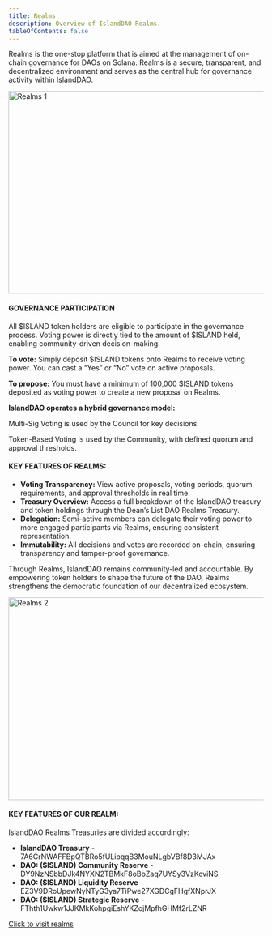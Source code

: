 ```yaml
---
title: Realms
description: Overview of IslandDAO Realms.
tableOfContents: false
---
```



Realms is the one-stop platform that is aimed at the management of on-chain governance for DAOs on Solana. Realms is a secure, transparent, and decentralized environment and serves as the central hub for governance activity within IslandDAO.

<Image src={realms1} alt="Realms 1" width="1000" height="400" />

#### GOVERNANCE PARTICIPATION

All $ISLAND token holders are eligible to participate in the governance process. Voting power is directly tied to the amount of $ISLAND held, enabling community-driven decision-making.

**To vote:** Simply deposit $ISLAND tokens onto Realms to receive voting power. You can cast a “Yes” or “No” vote on active proposals.

**To propose:** You must have a minimum of 100,000 $ISLAND tokens deposited as voting power to create a new proposal on Realms.

**IslandDAO operates a hybrid governance model:**

Multi-Sig Voting is used by the Council for key decisions.

Token-Based Voting is used by the Community, with defined quorum and approval thresholds.

#### KEY FEATURES OF REALMS:

- **Voting Transparency:** View active proposals, voting periods, quorum requirements, and approval thresholds in real time.
- **Treasury Overview:** Access a full breakdown of the IslandDAO treasury and token holdings through the Dean’s List DAO Realms Treasury.
- **Delegation:** Semi-active members can delegate their voting power to more engaged participants via Realms, ensuring consistent representation.
- **Immutability:** All decisions and votes are recorded on-chain, ensuring transparency and tamper-proof governance.

Through Realms, IslandDAO remains community-led and accountable. By empowering token holders to shape the future of the DAO, Realms strengthens the democratic foundation of our decentralized ecosystem.

<Image src={realms2} alt="Realms 2" width="1000" height="400" />

#### KEY FEATURES OF OUR REALM:

IslandDAO Realms Treasuries are divided accordingly:

- **IslandDAO Treasury** - 7A6CrNWAFFBpQTBRo5fULibqqB3MouNLgbVBf8D3MJAx
- **DAO: ($ISLAND) Community Reserve** - DY9NzNSbbDJk4NYXN2TBMkF8oBbZaq7UYSy3VzKcviNS
- **DAO: ($ISLAND) Liquidity Reserve** - EZ3V9DRoUpewNyNTyG3ya7TiPwe27XGDCgFHgfXNprJX
- **DAO: ($ISLAND) Strategic Reserve** - FThth1Uwkw1JJKMkKohpgiEshYKZojMpfhGHMf2rLZNR

[Click to visit realms](https://v2.realms.today/dao/F9V4Lwo49aUe8fFujMbU6uhdFyDRqKY54WpzdpncUSk9/proposals)
